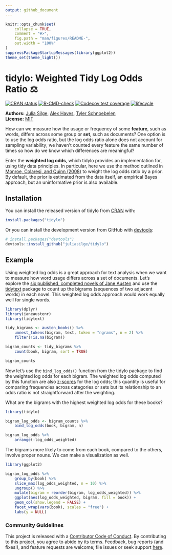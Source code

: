```yaml
---
output: github_document
---
```


<!-- README.md is generated from README.Rmd. Please edit that file -->

```r
knitr::opts_chunk$set(
    collapse = TRUE,
    comment = "#>",
    fig.path = "man/figures/README-",
    out.width = "100%"
)
suppressPackageStartupMessages(library(ggplot2))
theme_set(theme_light())
```

# tidylo: Weighted Tidy Log Odds Ratio ⚖️

<!-- badges: start -->
[![CRAN status](https://www.r-pkg.org/badges/version/tidylo)](https://CRAN.R-project.org/package=tidylo)
[![R-CMD-check](https://github.com/juliasilge/tidylo/actions/workflows/check-standard.yaml/badge.svg)](https://github.com/juliasilge/tidylo/actions/workflows/check-standard.yaml)
[![Codecov test coverage](https://codecov.io/gh/juliasilge/tidylo/branch/main/graph/badge.svg)](https://app.codecov.io/gh/juliasilge/tidylo?branch=main)
[![lifecycle](https://img.shields.io/badge/lifecycle-stable-brightgreen.svg)](https://lifecycle.r-lib.org/articles/stages.html)
<!-- badges: end -->

**Authors:** [Julia Silge](https://juliasilge.com/), [Alex Hayes](https://www.alexpghayes.com/), [Tyler Schnoebelen](https://www.letslanguage.org/)<br/>
**License:** [MIT](https://opensource.org/licenses/MIT)

How can we measure how the usage or frequency of some **feature**, such as words, differs across some group or **set**, such as documents? One option is to use the log odds ratio, but the log odds ratio alone does not account for sampling variability; we haven't counted every feature the same number of times so how do we know which differences are meaningful? 

Enter the **weighted log odds**, which tidylo provides an implementation for, using tidy data principles. In particular, here we use the method outlined in [Monroe, Colaresi, and Quinn (2008)](https://doi.org/10.1093/pan/mpn018) to weight the log odds ratio by a prior. By default, the prior is estimated from the data itself, an empirical Bayes approach, but an uninformative prior is also available.

## Installation

You can install the released version of tidylo from [CRAN](https://CRAN.R-project.org) with:

```r
install.packages("tidylo")
```


Or you can install the development version from GitHub with [devtools](https://devtools.r-lib.org/):

```r
# install.packages("devtools")
devtools::install_github("juliasilge/tidylo")
```

## Example

Using weighted log odds is a great approach for text analysis when we want to measure how word usage differs across a set of documents. Let's explore the [six published, completed novels of Jane Austen](https://github.com/juliasilge/janeaustenr) and use the [tidytext](https://github.com/juliasilge/tidytext) package to count up the bigrams (sequences of two adjacent words) in each novel. This weighted log odds approach would work equally well for single words.

```r
library(dplyr)
library(janeaustenr)
library(tidytext)

tidy_bigrams <- austen_books() %>%
    unnest_tokens(bigram, text, token = "ngrams", n = 2) %>%
    filter(!is.na(bigram))

bigram_counts <- tidy_bigrams %>%
    count(book, bigram, sort = TRUE)

bigram_counts
```

Now let's use the `bind_log_odds()` function from the tidylo package to find the weighted log odds for each bigram. The weighted log odds computed by this function are also [z-scores](https://en.wikipedia.org/wiki/Standard_score) for the log odds; this quantity is useful for comparing frequencies across categories or sets but its relationship to an odds ratio is not straightforward after the weighting. 

What are the bigrams with the highest weighted log odds for these books?

```r
library(tidylo)

bigram_log_odds <- bigram_counts %>%
    bind_log_odds(book, bigram, n) 

bigram_log_odds %>%
    arrange(-log_odds_weighted)
```

The bigrams more likely to come from each book, compared to the others, involve proper nouns. We can make a visualization as well.

```r
library(ggplot2)

bigram_log_odds %>%
    group_by(book) %>%
    slice_max(log_odds_weighted, n = 10) %>%
    ungroup() %>%
    mutate(bigram = reorder(bigram, log_odds_weighted)) %>%
    ggplot(aes(log_odds_weighted, bigram, fill = book)) +
    geom_col(show.legend = FALSE) +
    facet_wrap(vars(book), scales = "free") +
    labs(y = NULL)
```

### Community Guidelines

This project is released with a
[Contributor Code of Conduct](https://contributor-covenant.org/version/2/1/CODE_OF_CONDUCT.html).
By contributing to this project, you agree to abide by its terms. Feedback, bug reports (and fixes!), and feature requests are welcome; file issues or seek support [here](http://github.com/juliasilge/tidylo/issues).

